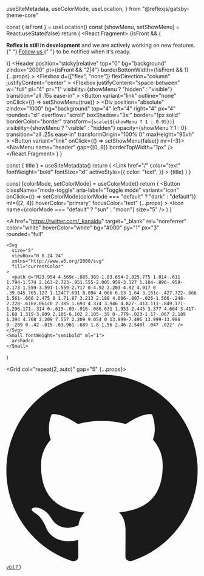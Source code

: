   useSiteMetadata,
  useColorMode,
  useLocation,
} from "@reflexjs/gatsby-theme-core"

  const { isFront } = useLocation()
  const [showMenu, setShowMenu] = React.useState(false)
  return (
    <React.Fragment>
      {isFront && (
        <Section bg="muted" py="4">
          <Container>
            <P m="0" fontSize="md" textAlign="left|center">
              <Strong>Reflex is still in development</Strong> and we are
              actively working on new features.{" "}
              <A href="https://twitter.com/akhil-naidu" rel="noreferrer">
                Follow us
              </A>{" "}
              to be notified when it's ready.
            </P>
          </Container>
        </Section>
      )}
      <Header
        position="sticky|relative"
        top="0"
        bg="background"
        zIndex="2000"
        pt={isFront && "2|4"}
        borderBottomWidth={!isFront && 1}
        {...props}
      >
        <Container>
          <Flexbox d="none|flex" justifyContent="space-between" py="1">
            <Branding />
            <NavMenu name="header" gap="0|8|10" ml="8|10" />
            <SocialLinks ml="auto" mr="4" borderRightWidth="1px" pr="4" />
            <ModeToggle ml="0" />
          </Flexbox>
        </Container>
        <Flexbox
          d={["flex", "none"]}
          flexDirection="column"
          justifyContent="center"
        >
          <Flexbox
            justifyContent="space-between"
            w="full"
            pl="4"
            pr="1"
            visibility={showMenu ? "hidden" : "visible"}
            transition="all .15s ease-in"
          >
            <Branding />
            <Flexbox>
              <SocialLinks ml="auto" />
              <Button
                variant="link"
                outline="none"
                onClick={() => setShowMenu(true)}
              >
                <Icon name="menu" size="7" />
              </Button>
            </Flexbox>
          </Flexbox>
          <Div
            position="absolute"
            zIndex="1000"
            bg="background"
            top="4"
            left="4"
            right="4"
            px="4"
            rounded="xl"
            overflow="scroll"
            boxShadow="3xl"
            border="1px solid"
            borderColor="border"
            transform={`scale(${showMenu ? 1 : 0.95})`}
            visibility={showMenu ? "visible" : "hidden"}
            opacity={showMenu ? 1 : 0}
            transition="all .25s ease-in"
            transformOrigin="100% 0"
            maxHeight="95vh"
          >
            <Flexbox justifyContent="space-between" w="full" py="2" px="0">
              <Branding />
              <Button variant="link" onClick={() => setShowMenu(false)} mr={-3}>
                <Icon name="x" size="6" />
              </Button>
            </Flexbox>
            <NavMenu name="header" gap={[0, 8]} borderTopWidth="1px" />
            <Flexbox py="4" justifyContent="space-between">
              <SocialLinks />
              <ModeToggle ml="auto" />
            </Flexbox>
          </Div>
        </Flexbox>
      </Header>
    </React.Fragment>
  )
}

  const { title } = useSiteMetadata()
  return (
    <Link
      href="/"
      color="text"
      fontWeight="bold"
      fontSize="xl"
      activeStyle={{
        color: "text",
      }}
    >
      {title}
    </Link>
  )
}

  const [colorMode, setColorMode] = useColorMode()
  return (
    <Button
      className="mode-toggle"
      aria-label="Toggle mode"
      variant="icon"
      onClick={() => setColorMode(colorMode === "default" ? "dark" : "default")}
      ml={[2, 4]}
      hoverColor="primary"
      focusColor="text"
      {...props}
    >
      <Icon name={colorMode === "default" ? "sun" : "moon"} size="5" />
    </Button>
  )
}

  <A
    href="https://twitter.com/_kanaidu"
    target="_blank"
    rel="noreferrer"
    color="white"
    hoverColor="white"
    bg="#000"
    py="1"
    px="3"
    rounded="full"
  >
    <Svg
      size="5"
      viewBox="0 0 24 24"
      xmlns="http://www.w3.org/2000/svg"
      fill="currentColor"
    >
      <path d="M23.954 4.569c-.885.389-1.83.654-2.825.775 1.014-.611 1.794-1.574 2.163-2.723-.951.555-2.005.959-3.127 1.184-.896-.959-2.173-1.559-3.591-1.559-2.717 0-4.92 2.203-4.92 4.917 0 .39.045.765.127 1.124C7.691 8.094 4.066 6.13 1.64 3.161c-.427.722-.666 1.561-.666 2.475 0 1.71.87 3.213 2.188 4.096-.807-.026-1.566-.248-2.228-.616v.061c0 2.385 1.693 4.374 3.946 4.827-.413.111-.849.171-1.296.171-.314 0-.615-.03-.916-.086.631 1.953 2.445 3.377 4.604 3.417-1.68 1.319-3.809 2.105-6.102 2.105-.39 0-.779-.023-1.17-.067 2.189 1.394 4.768 2.209 7.557 2.209 9.054 0 13.999-7.496 13.999-13.986 0-.209 0-.42-.015-.63.961-.689 1.8-1.56 2.46-2.548l-.047-.02z" />
    </Svg>
    <Small fontWeight="semibold" ml="1">
      arshadcn
    </Small>
  </A>
)

  <Grid col="repeat(2, auto)" gap="5" {...props}>
    <Twitter />
    <A
      href="https://github.com/akhil-naidu"
      target="_blank"
      rel="noreferrer"
      color="text"
      hoverColor="primary"
    >
      <Svg
        size="5"
        viewBox="0 0 24 24"
        xmlns="http://www.w3.org/2000/svg"
        fill="currentColor"
      >
        <path d="M12 .297c-6.63 0-12 5.373-12 12 0 5.303 3.438 9.8 8.205 11.385.6.113.82-.258.82-.577 0-.285-.01-1.04-.015-2.04-3.338.724-4.042-1.61-4.042-1.61C4.422 18.07 3.633 17.7 3.633 17.7c-1.087-.744.084-.729.084-.729 1.205.084 1.838 1.236 1.838 1.236 1.07 1.835 2.809 1.305 3.495.998.108-.776.417-1.305.76-1.605-2.665-.3-5.466-1.332-5.466-5.93 0-1.31.465-2.38 1.235-3.22-.135-.303-.54-1.523.105-3.176 0 0 1.005-.322 3.3 1.23.96-.267 1.98-.399 3-.405 1.02.006 2.04.138 3 .405 2.28-1.552 3.285-1.23 3.285-1.23.645 1.653.24 2.873.12 3.176.765.84 1.23 1.91 1.23 3.22 0 4.61-2.805 5.625-5.475 5.92.42.36.81 1.096.81 2.22 0 1.606-.015 2.896-.015 3.286 0 .315.21.69.825.57C20.565 22.092 24 17.592 24 12.297c0-6.627-5.373-12-12-12" />
      </Svg>
      <Small fontWeight="light" ml="2">
        v0.1.7
      </Small>
    </A>
  </Grid>
)
